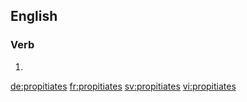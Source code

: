 ==English==

===Verb===
{{head|en}}

# {{en-third-person singular of|propitiate}}

[[de:propitiates]]
[[fr:propitiates]]
[[sv:propitiates]]
[[vi:propitiates]]